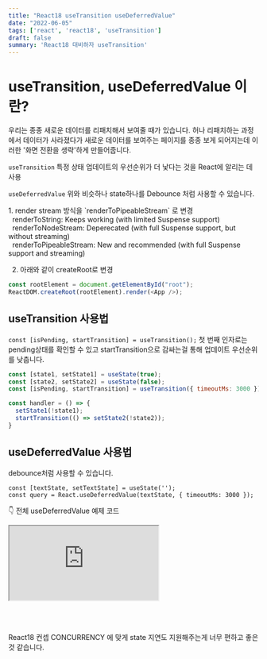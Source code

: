 ```yaml
---
title: "React18 useTransition useDeferredValue"
date: "2022-06-05"
tags: ['react', 'react18', 'useTransition']
draft: false
summary: 'React18 대비하자 useTransition'
---
```



# useTransition, useDeferredValue 이란?
우리는 종종 새로운 데이터를 리패치해서 보여줄 때가 있습니다. 허나 리패치하는 과정에서 데이터가 사라졌다가
새로운 데이터를 보여주는 페이지를 종종 보게 되어지는데 이러한 '화면 전환을 생략'하게 만들어줍니다.

`useTransition` 특정 상태 업데이트의 우선순위가 더 낯다는 것을 React에 알리는 데 사용

`useDeferredValue` 위와 비슷하나 state하나를 Debounce 처럼 사용할 수 있습니다. 

<PostAccordian title="Suspense를 사용하기 위해서는 아래의 세팅이 필요합니다.">
  1. render stream 방식을 `renderToPipeableStream` 로 변경 <br/>
  &nbsp;&nbsp;renderToString: Keeps working (with limited Suspense support) <br/>
  &nbsp;&nbsp;renderToNodeStream: Deperecated (with full Suspense support, but without streaming) <br/>
  &nbsp;&nbsp;renderToPipeableStream: New and recommended (with full Suspense support and streaming) <br/>

  2. 아래와 같이 createRoot로 변경
  ```javascript
  const rootElement = document.getElementById("root");
  ReactDOM.createRoot(rootElement).render(<App />);
  ```
</PostAccordian>

## useTransition 사용법
`const [isPending, startTransition] = useTransition();` 첫 번째 인자로는 pending상태를 확인할 수 있고
startTransition으로 감싸는걸 통해 업데이트 우선순위를 낮춥니다.
```javascript
const [state1, setState1] = useState(true);
const [state2, setState2] = useState(false);
const [isPending, startTransition] = useTransition({ timeoutMs: 3000 });

const handler = () => {
  setState1(!state1);
  startTransition(() => setState2(!state2));
}
```

## useDeferredValue 사용법
debounce처럼 사용할 수 있습니다. 
```javscript
const [textState, setTextState] = useState('');
const query = React.useDeferredValue(textState, { timeoutMs: 3000 });
```


👇 전체 useDeferredValue 예제 코드

<iframe src="https://codesandbox.io/embed/jolly-danny-rvuqhw?fontsize=14&hidenavigation=1&theme=dark"
     style={{width: '100%', height: '500px', border: 'none', borderRadius: '4px', overflow: 'hidden'}}
     title="jolly-danny-rvuqhw"
     allow="accelerometer; ambient-light-sensor; camera; encrypted-media; geolocation; gyroscope; hid; microphone; midi; payment; usb; vr; xr-spatial-tracking"
     sandbox="allow-forms allow-modals allow-popups allow-presentation allow-same-origin allow-scripts"
   ></iframe>

<br/><br/>

React18 컨셉 CONCURRENCY 에 맞게 state 지연도 지원해주는게 너무 편하고 좋은 것 같습니다.

